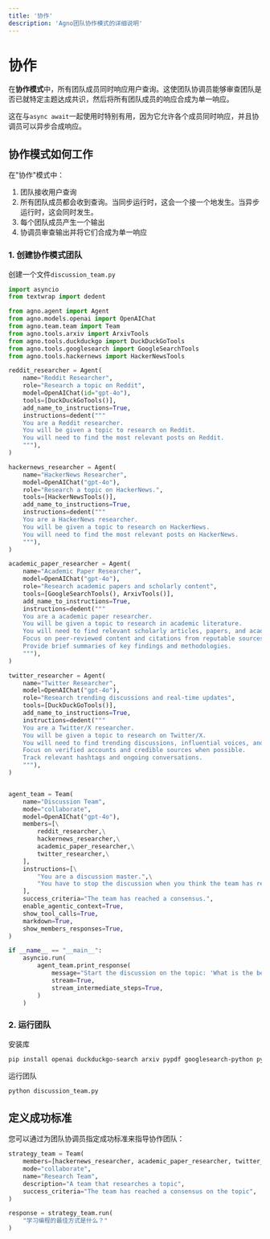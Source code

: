 ```yaml
---
title: '协作'
description: 'Agno团队协作模式的详细说明'
---
```


# 协作

在**协作模式**中，所有团队成员同时响应用户查询。这使团队协调员能够审查团队是否已就特定主题达成共识，然后将所有团队成员的响应合成为单一响应。

这在与`async await`一起使用时特别有用，因为它允许各个成员同时响应，并且协调员可以异步合成响应。

## 协作模式如何工作

在"协作"模式中：

1. 团队接收用户查询
2. 所有团队成员都会收到查询。当同步运行时，这会一个接一个地发生。当异步运行时，这会同时发生。
3. 每个团队成员产生一个输出
4. 协调员审查输出并将它们合成为单一响应

### 1. 创建协作模式团队

创建一个文件`discussion_team.py`

```python
import asyncio
from textwrap import dedent

from agno.agent import Agent
from agno.models.openai import OpenAIChat
from agno.team.team import Team
from agno.tools.arxiv import ArxivTools
from agno.tools.duckduckgo import DuckDuckGoTools
from agno.tools.googlesearch import GoogleSearchTools
from agno.tools.hackernews import HackerNewsTools

reddit_researcher = Agent(
    name="Reddit Researcher",
    role="Research a topic on Reddit",
    model=OpenAIChat(id="gpt-4o"),
    tools=[DuckDuckGoTools()],
    add_name_to_instructions=True,
    instructions=dedent("""
    You are a Reddit researcher.
    You will be given a topic to research on Reddit.
    You will need to find the most relevant posts on Reddit.
    """),
)

hackernews_researcher = Agent(
    name="HackerNews Researcher",
    model=OpenAIChat("gpt-4o"),
    role="Research a topic on HackerNews.",
    tools=[HackerNewsTools()],
    add_name_to_instructions=True,
    instructions=dedent("""
    You are a HackerNews researcher.
    You will be given a topic to research on HackerNews.
    You will need to find the most relevant posts on HackerNews.
    """),
)

academic_paper_researcher = Agent(
    name="Academic Paper Researcher",
    model=OpenAIChat("gpt-4o"),
    role="Research academic papers and scholarly content",
    tools=[GoogleSearchTools(), ArxivTools()],
    add_name_to_instructions=True,
    instructions=dedent("""
    You are a academic paper researcher.
    You will be given a topic to research in academic literature.
    You will need to find relevant scholarly articles, papers, and academic discussions.
    Focus on peer-reviewed content and citations from reputable sources.
    Provide brief summaries of key findings and methodologies.
    """),
)

twitter_researcher = Agent(
    name="Twitter Researcher",
    model=OpenAIChat("gpt-4o"),
    role="Research trending discussions and real-time updates",
    tools=[DuckDuckGoTools()],
    add_name_to_instructions=True,
    instructions=dedent("""
    You are a Twitter/X researcher.
    You will be given a topic to research on Twitter/X.
    You will need to find trending discussions, influential voices, and real-time updates.
    Focus on verified accounts and credible sources when possible.
    Track relevant hashtags and ongoing conversations.
    """),
)


agent_team = Team(
    name="Discussion Team",
    mode="collaborate",
    model=OpenAIChat("gpt-4o"),
    members=[\
        reddit_researcher,\
        hackernews_researcher,\
        academic_paper_researcher,\
        twitter_researcher,\
    ],
    instructions=[\
        "You are a discussion master.",\
        "You have to stop the discussion when you think the team has reached a consensus.",\
    ],
    success_criteria="The team has reached a consensus.",
    enable_agentic_context=True,
    show_tool_calls=True,
    markdown=True,
    show_members_responses=True,
)

if __name__ == "__main__":
    asyncio.run(
        agent_team.print_response(
            message="Start the discussion on the topic: 'What is the best way to learn to code?'",
            stream=True,
            stream_intermediate_steps=True,
        )
    )
```

### 2. 运行团队

安装库

```bash
pip install openai duckduckgo-search arxiv pypdf googlesearch-python pycountry
```

运行团队

```bash
python discussion_team.py
```

## 定义成功标准

您可以通过为团队协调员指定成功标准来指导协作团队：

```python
strategy_team = Team(
    members=[hackernews_researcher, academic_paper_researcher, twitter_researcher],
    mode="collaborate",
    name="Research Team",
    description="A team that researches a topic",
    success_criteria="The team has reached a consensus on the topic",
)

response = strategy_team.run(
    "学习编程的最佳方式是什么？"
)
```
